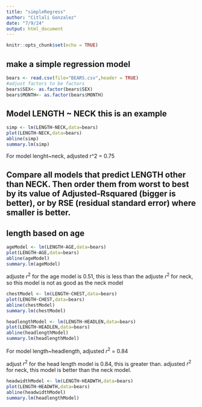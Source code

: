 ```yaml
---
title: "simpleRegress"
author: "Citlali Gonzalez"
date: "7/9/24"
output: html_document
---
```


```r
knitr::opts_chunk$set(echo = TRUE)
```

## make a simple regression model

```r
bears <- read.csv(file="BEARS.csv",header = TRUE)
#adjust factors to be factors
bears$SEX<- as.factor(bears$SEX)
bears$MONTH<- as.factor(bears$MONTH)
```

## Model LENGTH ~ NECK  this is an example  

```r
simp <- lm(LENGTH~NECK,data=bears)
plot(LENGTH~NECK,data=bears)
abline(simp)
summary.lm(simp)
```
For model lenght~neck, adjusted r^2 = 0.75

## Compare all models that predict LENGTH other than NECK. Then order them from worst to best by its value of Adjusted-Rsquared (bigger is better), or by RSE (residual standard error) where smaller is better. 

## length based on age

```r
ageModel <- lm(LENGTH~AGE,data=bears)
plot(LENGTH~AGE,data=bears)
abline(ageModel)
summary.lm(ageModel)
```
adjuste $r^2$ for the age model is 0.51, this is less than the
adjuste $r^2$ for neck, so this model is not as good as the neck model

```r
chestModel <- lm(LENGTH~CHEST,data=bears)
plot(LENGTH~CHEST,data=bears)
abline(chestModel)
summary.lm(chestModel)
```


```r
headlengthModel <- lm(LENGTH~HEADLEN,data=bears)
plot(LENGTH~HEADLEN,data=bears)
abline(headlengthModel)
summary.lm(headlengthModel)
```

For model length~headlength, adjusted $r^2$ = 0.84

adjust $r^2$ for the head length model is 0.84, this is greater than.
adjusted $r^2$ for neck, this model is better than the neck model.

```r
headwidthModel <- lm(LENGTH~HEADWTH,data=bears)
plot(LENGTH~HEADWTH,data=bears)
abline(headwidthModel)
summary.lm(headlengthModel)
```




